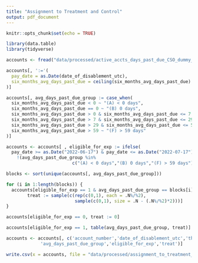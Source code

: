 ```yaml
---
title: "Assignment to Treatment and Control"
output: pdf_document
---
```


```r
knitr::opts_chunk$set(echo = TRUE)
```

```r
library(data.table)
library(tidyverse)
```

```r
accounts <- fread("data/processed/active_accts_days_past_due_CSO_dummy_phone.csv")
```

```r
accounts[, ':='(
  pay_date = as.Date(date_of_disablement_utc),
  six_months_avg_days_past_due = ceiling(six_months_avg_days_past_due)
)]

accounts[, avg_days_past_due_group := case_when(
  six_months_avg_days_past_due < 0 ~ "(A) < 0 days",
  six_months_avg_days_past_due == 0 ~ "(B) 0 days",
  six_months_avg_days_past_due > 0 & six_months_avg_days_past_due <= 7 ~ "(C) 1-7 days",
  six_months_avg_days_past_due > 7 & six_months_avg_days_past_due <= 29 ~ "(D) 8-29 days",
  six_months_avg_days_past_due > 29 & six_months_avg_days_past_due <= 59 ~ "(E) 30-59 days",
  six_months_avg_days_past_due > 59 ~ "(F) > 59 days"
)]

accounts <- accounts[ , eligible_for_exp := ifelse(
  pay_date >= as.Date("2022-06-17") & pay_date <= as.Date("2022-07-17") &
    !(avg_days_past_due_group %in% 
                         c("(A) < 0 days","(B) 0 days","(F) > 59 days")), 1, 0)]
```

```r
blocks <- sort(unique(accounts[, avg_days_past_due_group]))

for (i in 1:length(blocks)) {
  accounts[eligible_for_exp == 1 & avg_days_past_due_group == blocks[i],
        treat := sample(c(rep(c(0,1), each = .N%/%2),
                          sample(c(0,1), size = .N - (.N%/%2)*2)))]
}

accounts[eligible_for_exp == 0, treat := 0]

accounts[eligible_for_exp == 1, table(avg_days_past_due_group, treat)]
```

```r
accounts <- accounts[, c('account_number','date_of_disablement_utc','thirty_day_price',
             'avg_days_past_due_group','eligible_for_exp','treat')]

write.csv(x = accounts, file = "data/processed/assignment_to_treatment_and_control.csv")
```

